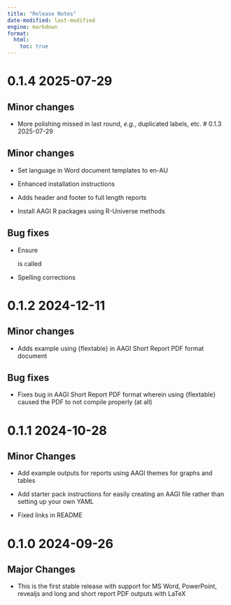 ```yaml
---
title: "Release Notes"
date-modified: last-modified
engine: markdown
format: 
  html:
    toc: true
---
```


# 0.1.4 2025-07-29

## Minor changes

* More polishing missed in last round, _e.g._, duplicated labels, etc.
# 0.1.3 2025-07-29

## Minor changes

* Set language in Word document templates to en-AU

* Enhanced installation instructions

* Adds header and footer to full length reports

* Install AAGI R packages using R-Universe methods

## Bug fixes

* Ensure \usepackage{hyperref} is called

* Spelling corrections

# 0.1.2 2024-12-11

## Minor changes

* Adds example using {flextable} in AAGI Short Report PDF format document

## Bug fixes

* Fixes bug in AAGI Short Report PDF format wherein using {flextable} caused the PDF to not compile properly (at all)

# 0.1.1 2024-10-28

## Minor Changes

* Add example outputs for reports using AAGI themes for graphs and tables

* Add starter pack instructions for easily creating an AAGI file rather than setting up your own YAML

* Fixed links in README

# 0.1.0 2024-09-26

## Major Changes

* This is the first stable release with support for MS Word, PowerPoint, revealjs and long and short report PDF outputs with LaTeX
